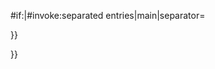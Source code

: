 <includeonly><templatestyles src="Col-float/styles.css" /><div class="multicol-float {{{class|}}}" style="{{#if:{{{nextcol|{{{firstcol|{{{width|}}}}}}}}}|min-width: {{{nextcol|{{{firstcol|{{{width|}}}}}}}}};}}{{{style|}}}">{{{{{|safesubst:}}}#if:{{{1|}}}|{{{{{|safesubst:}}}#invoke:separated entries|main|separator=
</div><div class="multicol-float {{{class|}}}" style="min-width: {{{nextcol|{{{width|30.0em}}}}}};{{{style|}}}">}}
</div><div class="multicol-float-clear {{{class|}}}" style="{{{style|}}}" ></div>}}</includeonly><noinclude>{{Documentation}}</noinclude>